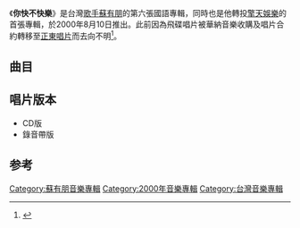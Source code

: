 {{Album infobox | <!-- See Wikipedia:WikiProject_Albums -->
| Name        = 你快不快樂
| Type        = [[專輯|專輯]]
| Artist      = [[蘇有朋|蘇有朋]]
| Cover       = 
| Released    = 2000年8月10日
| Recorded    = 2000年<ref name="isrc">[http://isrc.ncl.edu.tw/music_view.aspx?item=1088 蘇有朋 / 你快不快樂 - 國際標準錄音錄影資料代碼查詢系統] {{Wayback|url=http://isrc.ncl.edu.tw/music_view.aspx?item=1088 |date=20180209063150 }} ISRC. {{zh-tw}}</ref>
| Genre       = [[國語流行音樂|國語流行音樂]]
| Length      = 41:44
| Label       = [[擎天娛樂|擎天娛樂]]
| Last album  = [[風聲雨聲聽蘇聲|風聲雨聲聽蘇聲]]<br>（1995年）
| This album  = '''你快不快樂'''<br>（2000年）
| Next album  = [[瞭解|瞭解]]<br>（2000年）
}}

《'''你快不快樂'''》是台灣[[歌手|歌手]][[蘇有朋|蘇有朋]]的第六張國語專輯，同時也是他轉投[[擎天娛樂|擎天娛樂]]的首張專輯，於2000年8月10日推出。此前因為飛碟唱片被華納音樂收購及唱片合約轉移至[[正東唱片|正東唱片]]而去向不明<ref>{{Cite book|title=80年代的宝贝们|last=何从主编；杨国伟等摄影；右意达漫画|first=|publisher=南昌：二十一世纪出版社|year=2003.08|isbn=7-5391-2305-2|location=|pages=87}}</ref>。

==曲目==
{{tracklist
| headline     = 
| total_length = 41:44
| title_width  = 16%

| title1         = 你快不快樂
| note1          = 
| music1         = [[福山雅治|福山雅治]]
| lyrics1        = [[徐世珍|徐世珍]]
| arranger1      = [[包小松|包小松]]
| producer1      = 徐世珍
| longnote1      = 第一主打歌<br>改編自福山雅治的《[[櫻坂_(福山雅治歌曲)|櫻坂]]》
| length1        = 5:02

| title2         = 逃兵
| music2         = [[葉良俊|葉良俊]]
| lyrics2        = 徐世珍
| arranger2      = [[吳慶隆|吳慶隆]]
| producer2      = 徐世珍
| longnote2      = 第四主打歌
| length2        = 4:25

| title3         = 大小姐
| music3         = [[呂忠訓|呂忠訓]]
| lyrics3        = [[傅容國|傅容國]]
| arranger3      = [[Terence_Teo|張瑞成]]
| producer3      = 徐世珍
| longnote3      = 第三主打歌
| length3        = 3:39

| title4         = 我們怎麼會愛成這樣 
| music4         = [[謝銘祐|謝銘祐]]
| lyrics4        = 謝銘祐
| arranger4      = 張瑞成
| producer4      = 徐世珍
| longnote4      = 
| length4        = 4:16

| title5         = 你是我的No.1
| music5         = [[林東松|林東松]]
| lyrics5        = [[陳靜楠|陳靜楠]]
| arranger5      = 張瑞成
| producer5      = 徐世珍
| longnote5      = 
| length5        = 3:32 

| title6         = 深愛著你 
| music6         = [[陳國華_(音樂人)|陳國華]]
| lyrics6        = [[易家揚|易家揚]]
| arranger6      = 張瑞成
| producer6      = 陳國華
| longnote6      = 第二主打歌
| length6        = 4:32

| title7         = 我一直都在 
| music7         = [[黎沸揮|黎沸揮]]
| lyrics7        = [[廖瑩如|廖瑩如]]
| arranger7      = 張瑞成
| producer7      = 徐世珍
| longnote7      =
| length7        = 4:34
 
| title8         = 真的愛過就好 
| music8         = [[民雄_(藝人)|民雄]]
| lyrics8        = [[鄔裕康|鄔裕康]]
| arranger8      = 張瑞成
| producer8      = 陳國華
| longnote8      = 
| length8        = 4:26

| title9         = 把美眉
| music9         = 陳國華
| lyrics9        = [[林美杏|林美杏]]
| arranger9      = 張瑞成
| producer9      = 陳國華
| longnote9      = 
| length9        = 3:10  

| title10        = 原諒
| music10        = [[王德遠|王德遠]]
| lyrics10       = [[姚若龍|姚若龍]]
| arranger10     = [[黃中岳|黃中岳]]
| producer10     = 徐世珍
| note10         = 
| longnote10     = 
| length10       = 4:08
}}

== 唱片版本 ==
*CD版
*錄音帶版

==参考==
{{reflist}}

{{蘇有朋}}
{{小虎隊 (台灣)}}
[[Category:蘇有朋音樂專輯|Category:蘇有朋音樂專輯]]
[[Category:2000年音樂專輯|Category:2000年音樂專輯]]
[[Category:台灣音樂專輯|Category:台灣音樂專輯]]
